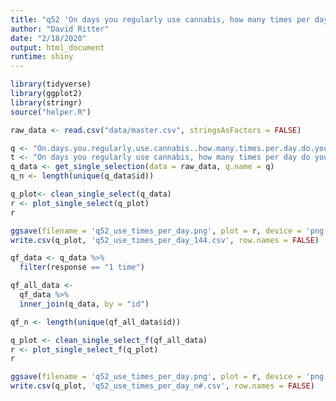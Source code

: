 ```yaml
---
title: "q52 'On days you regularly use cannabis, how many times per day do you use cannabis?'"
author: "David Ritter"
date: "2/18/2020"
output: html_document
runtime: shiny
---
```


```r
library(tidyverse)
library(ggplot2)
library(stringr)
source("helper.R")
```

```r
raw_data <- read.csv("data/master.csv", stringsAsFactors = FALSE)
```

```r
q <- "On.days.you.regularly.use.cannabis..how.many.times.per.day.do.you.use.cannabis."
t <- "On days you regularly use cannabis, how many times per day do you use cannabis?"
q_data <- get_single_selection(data = raw_data, q.name = q)
q_n <- length(unique(q_data$id))
```

```r
q_plot<- clean_single_select(q_data)
r <- plot_single_select(q_plot)
r
```

```r
ggsave(filename = 'q52_use_times_per_day.png', plot = r, device = 'png')
write.csv(q_plot, 'q52_use_times_per_day_144.csv', row.names = FALSE)
```

```r
qf_data <- q_data %>%
  filter(response == "1 time")
```

```r
qf_all_data <- 
  qf_data %>%
  inner_join(q_data, by = "id")

qf_n <- length(unique(qf_all_data$id))
```

```r
q_plot <- clean_single_select_f(qf_all_data)
r <- plot_single_select_f(q_plot)
r
```

```r
ggsave(filename = 'q52_use_times_per_day.png', plot = r, device = 'png')
write.csv(q_plot, 'q52_use_times_per_day_n#.csv', row.names = FALSE)
```